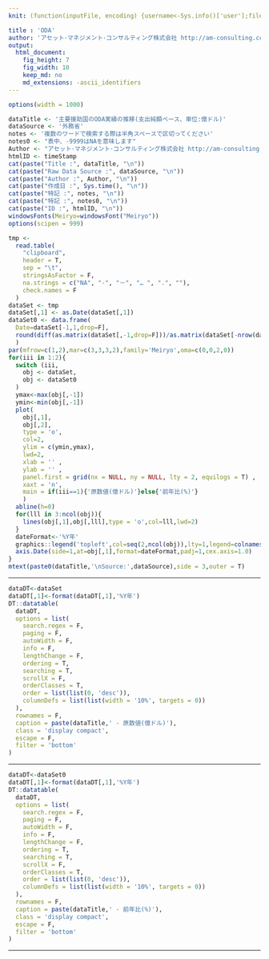 ```yaml
---
knit: (function(inputFile, encoding) {username<-Sys.info()['user'];fileName<-'defaultPath.csv';pathToFile <-paste0('C:/Users/', username,'/Desktop/pathToCSV/');setwd(pathToFile);buf0<-read.csv(fileName,header = F,skip = 0,stringsAsFactor = F,check.names = F,fileEncoding = 'utf-8');timeStamp<-format(Sys.time(),'%Y%m%d%H%M%S');rmarkdown::render(inputFile, encoding = encoding, output_file = paste0('C:/Users/',username,buf0[2,1],'charts/','am-consulting.co.jp-',timeStamp,'.html')) })

title : 'ODA'
author: 'アセット･マネジメント･コンサルティング株式会社 http://am-consulting.co.jp'
output: 
  html_document:
    fig_height: 7
    fig_width: 10
    keep_md: no
    md_extensions: -ascii_identifiers 
---
```

<link href="http://knowledgevault.saecanet.com/components/rmarkdown-html.css" rel="stylesheet"> 
<style>
.main-container {
	max-width: 1000px;
	margin-left: auto;
	margin-right: auto;
}
</style>

```r
options(width = 1000)
```

```r
dataTitle <- '主要援助国のODA実績の推移(支出純額ベース、単位:億ドル)'
dataSource <- '外務省'
notes <- '複数のワードで検索する際は半角スペースで区切ってください'
notes0 <- "表中、-9999はNAを意味します"
Author <- "アセット･マネジメント･コンサルティング株式会社 http://am-consulting.co.jp"
htmlID <- timeStamp
cat(paste("Title :", dataTitle, "\n"))
cat(paste("Raw Data Source :", dataSource, "\n"))
cat(paste("Author :", Author, "\n"))
cat(paste("作成日 :", Sys.time(), "\n"))
cat(paste("特記 :", notes, "\n"))
cat(paste("特記 :", notes0, "\n"))
cat(paste("ID :", htmlID, "\n"))
windowsFonts(Meiryo=windowsFont("Meiryo"))
options(scipen = 999)
```

```r
tmp <-
  read.table(
    "clipboard",
    header = T,
    sep = "\t",
    stringsAsFactor = F,
    na.strings = c("NA", "-", "－", "… ", ".", ""),
    check.names = F
  )
dataSet <- tmp
dataSet[,1] <- as.Date(dataSet[,1])
dataSet0 <- data.frame(
  Date=dataSet[-1,1,drop=F],
  round(diff(as.matrix(dataSet[,-1,drop=F]))/as.matrix(dataSet[-nrow(dataSet),-1,drop=F])*100,2)
  )
par(mfrow=c(1,2),mar=c(3,3,3,2),family='Meiryo',oma=c(0,0,2,0))
for(iii in 1:2){
  switch (iii,
    obj <- dataSet,
    obj <- dataSet0
  )
  ymax<-max(obj[,-1])
  ymin<-min(obj[,-1])
  plot(
    obj[,1],
    obj[,2],
    type = 'o',
    col=2,
    ylim = c(ymin,ymax),
    lwd=2,  
    xlab = '' ,
    ylab = '' ,
    panel.first = grid(nx = NULL, ny = NULL, lty = 2, equilogs = T) ,
    xaxt = 'n',
    main = if(iii==1){'原数値(億ドル)'}else{'前年比(%)'}
    )
  abline(h=0)
  for(lll in 3:ncol(obj)){
    lines(obj[,1],obj[,lll],type = 'o',col=lll,lwd=2)  
  }
  dateFormat<-'%Y年'
  graphics::legend('topleft',col=seq(2,ncol(obj)),lty=1,legend=colnames(obj)[-1],cex=1,lwd = 2, bty='n')
  axis.Date(side=1,at=obj[,1],format=dateFormat,padj=1,cex.axis=1.0)  
}
mtext(paste0(dataTitle,'\nSource:',dataSource),side = 3,outer = T)
```
<hr>
```r
dataDT<-dataSet
dataDT[,1]<-format(dataDT[,1],'%Y年')
DT::datatable(
  dataDT,
  options = list(
    search.regex = F,
    paging = F,
    autoWidth = F,
    info = F,
    lengthChange = F,
    ordering = T,
    searching = T,
    scrollX = F,
    orderClasses = T,
    order = list(list(0, 'desc')),
    columnDefs = list(list(width = '10%', targets = 0))
  ),
  rownames = F,
  caption = paste(dataTitle,' - 原数値(億ドル)'),
  class = 'display compact',
  escape = F,
  filter = 'bottom'
)
```
<hr>
```r
dataDT<-dataSet0
dataDT[,1]<-format(dataDT[,1],'%Y年')
DT::datatable(
  dataDT,
  options = list(
    search.regex = F,
    paging = F,
    autoWidth = F,
    info = F,
    lengthChange = F,
    ordering = T,
    searching = T,
    scrollX = F,
    orderClasses = T,
    order = list(list(0, 'desc')),
    columnDefs = list(list(width = '10%', targets = 0))
  ),
  rownames = F,
  caption = paste(dataTitle,' - 前年比(%)'),
  class = 'display compact',
  escape = F,
  filter = 'bottom'
)
```
<hr>